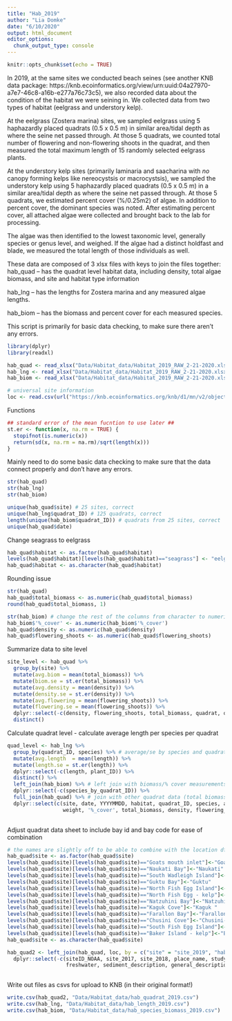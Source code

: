```yaml
---
title: "Hab_2019"
author: "Lia Domke"
date: "6/10/2020"
output: html_document
editor_options: 
  chunk_output_type: console
---
```


```r
knitr::opts_chunk$set(echo = TRUE)
```

In 2019, at the same sites we conducted beach seines (see another KNB data package: https://knb.ecoinformatics.org/view/urn:uuid:04a27970-a7e7-46c8-a16b-e277a76c73c5), we also recorded data about the condition of the habitat we were seining in. We collected data from two types of habitat (eelgrass and understory kelp). 

At the eelgrass (Zostera marina) sites, we sampled eelgrass using 5 haphazardly placed quadrats (0.5 x 0.5 m) in similar area/tidal depth as where the seine net passed through. At those 5 quadrats, we counted total number of flowering and non-flowering shoots in the quadrat, and then measured the total maximum length of 15 randomly selected eelgrass plants. 

At the understory kelp sites (primarily laminaria and saacharina with *no* canopy forming kelps like nereocystsis or macrocystsis), we sampled the understory kelp using 5 haphazardly placed quadrats (0.5 x 0.5 m) in a similar area/tidal depth as where the seine net passed through. At those 5 quadrats, we estimated percent cover (%/0.25m2) of algae. In addition to percent cover, the dominant species was noted. 
After estimating percent cover, all attached algae were collected and brought back to the lab for processing. 

The algae was then identified to the lowest taxonomic level, generally species or genus level, and weighed. If the algae had a distinct holdfast and blade, we measured the total length of those individuals as well. 

These data are composed of 3 xlsx files with keys to join the files together:
hab_quad -- has the quadrat level habitat data, including density, total algae biomass, and site and habitat type information

hab_lng -- has the lengths for Zostera marina and any measured algae lengths. 

hab_biom -- has the biomass and percent cover for each measured species. 

This script is primarily for basic data checking, to make sure there aren't any errors. 

```r
library(dplyr)
library(readxl)
```

```r
hab_quad <- read_xlsx("Data/Habitat_data/Habitat_2019_RAW_2-21-2020.xlsx", sheet = 1)
hab_lng <- read_xlsx("Data/Habitat_data/Habitat_2019_RAW_2-21-2020.xlsx", sheet = 2)
hab_biom <- read_xlsx("Data/Habitat_data/Habitat_2019_RAW_2-21-2020.xlsx", sheet = 3)

# universal site information
loc <- read.csv(url("https://knb.ecoinformatics.org/knb/d1/mn/v2/object/urn%3Auuid%3Ac9c99ce9-fbdd-4879-a2c9-c90448cdba7b"), stringsAsFactors = FALSE, header = TRUE)
```

Functions
```r
## standard error of the mean fucntion to use later ##
st.er <- function(x, na.rm = TRUE) {
  stopifnot(is.numeric(x))
  return(sd(x, na.rm = na.rm)/sqrt(length(x)))
}
```

Mainly need to do some basic data checking to make sure that the data connect properly and don't have any errors. 
```r
str(hab_quad)
str(hab_lng)
str(hab_biom)
```


```r
unique(hab_quad$site) # 25 sites, correct
unique(hab_lng$quadrat_ID) # 125 quadrats, correct
length(unique(hab_biom$quadrat_ID)) # quadrats from 25 sites, correct
unique(hab_quad$date)
```

Change seagrass to eelgrass
```r
hab_quad$habitat <- as.factor(hab_quad$habitat)
levels(hab_quad$habitat)[levels(hab_quad$habitat)=="seagrass"] <- "eelgrass"
hab_quad$habitat <- as.character(hab_quad$habitat)
```

Rounding issue
```r
str(hab_quad)
hab_quad$total_biomass <- as.numeric(hab_quad$total_biomass)
round(hab_quad$total_biomass, 1)

str(hab_biom) # change the rest of the columns from character to numeric
hab_biom$'%_cover' <- as.numeric(hab_biom$'%_cover')
hab_quad$density <- as.numeric(hab_quad$density)
hab_quad$flowering_shoots <- as.numeric(hab_quad$flowering_shoots)
```

Summarize data to site level
```r
site_level <- hab_quad %>%
  group_by(site) %>%
  mutate(avg.biom = mean(total_biomass)) %>%
  mutate(biom.se = st.er(total_biomass)) %>%
  mutate(avg.density = mean(density)) %>%
  mutate(density.se = st.er(density)) %>%
  mutate(avg.flowering = mean(flowering_shoots)) %>%
  mutate(flowering.se = mean(flowering_shoots)) %>%  
  dplyr::select(-c(density, flowering_shoots, total_biomass, quadrat, quadrat_ID, notes)) %>%
  distinct()
```

Calculate quadrat level
- calculate average length per species per quadrat
```r

quad_level <- hab_lng %>%
  group_by(quadrat_ID, species) %>% # average/se by species and quadrat
  mutate(avg.length  = mean(length)) %>%
  mutate(length.se = st.er(length)) %>%
  dplyr::select(-c(length, plant_ID)) %>%
  distinct() %>%
  left_join(hab_biom) %>% # left join with biomass/% cover measurements
  dplyr::select(-c(species_by_quadrat_ID)) %>%
  full_join(hab_quad) %>% # join with other quadrat data (total biomass)
  dplyr::select(c(site, date, YYYYMMDD, habitat, quadrat_ID, species, avg.length, length.se,
                  weight, '%_cover', total_biomass, density, flowering_shoots)) # change order of columns
  
```

Adjust quadrat data sheet to include bay id and bay code for ease of combination
```r
# the names are slightly off to be able to combine with the location df
hab_quad$site <- as.factor(hab_quad$site)
levels(hab_quad$site)[levels(hab_quad$site)=="Goats mouth inlet"]<-"Goat Mouth Inlet"
levels(hab_quad$site)[levels(hab_quad$site)=="Naukati Bay"]<-"Naukati"
levels(hab_quad$site)[levels(hab_quad$site)=="South Wadleigh Island"]<-"South Wadleigh"
levels(hab_quad$site)[levels(hab_quad$site)=="Guktu Bay"]<-"Guktu"
levels(hab_quad$site)[levels(hab_quad$site)=="North Fish Egg Island"]<-"North Fish Egg"
levels(hab_quad$site)[levels(hab_quad$site)=="North Fish Egg - kelp"]<-"North Fish Egg-Kelp"
levels(hab_quad$site)[levels(hab_quad$site)=="Natzuhini Bay"]<-"Natzuhini"
levels(hab_quad$site)[levels(hab_quad$site)=="Kaguk Cove"]<-"Kaguk "
levels(hab_quad$site)[levels(hab_quad$site)=="Farallon Bay"]<-"Farallon"
levels(hab_quad$site)[levels(hab_quad$site)=="Chusini Cove"]<-"Chusini-Kladein Flat"
levels(hab_quad$site)[levels(hab_quad$site)=="South Fish Egg Island"]<-"South Fish Egg"
levels(hab_quad$site)[levels(hab_quad$site)=="Baker Island - kelp"]<-"Baker Island - kelp "
hab_quad$site <- as.character(hab_quad$site)

hab_quad2 <- left_join(hab_quad, loc, by = c("site" = "site_2019", "habitat" = "habitat")) %>%
  dplyr::select(-c(siteID_NOAA, site_2017, site_2018, place_name, study, latitude, longitude,
                   freshwater, sediment_description, general_description))
  
```


Write out files as csvs for upload to KNB (in their original format!)
```r
write.csv(hab_quad2, "Data/Habitat_data/hab_quadrat_2019.csv")
write.csv(hab_lng, "Data/Habitat_data/hab_length_2019.csv")
write.csv(hab_biom, "Data/Habitat_data/hab_species_biomass_2019.csv")
```

